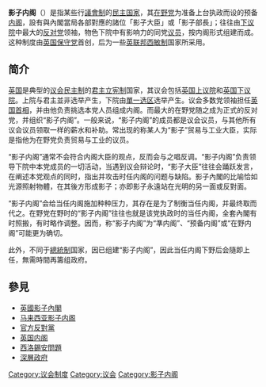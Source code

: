 {{unreferenced|time=2014-04-20T02:48:24+00:00}}
{{politicsUK}}
'''影子内阁'''（{{lang-en|Shadow Cabinet}}）是指某些行[[議會制|議會制]]的[[民主|民主]][[国家|国家]]，其[[在野党|在野党]]为准备上台执政而设的预备[[内阁|内阁]]，設有與內閣當局各部對應的諸位「影子大臣」或「影子部長」；往往由[[下议院|下议院]]中最大的[[反对党|反对党]]领袖，物色下院中有影响力的同党[[议员|议员]]，按内阁形式组建而成。这种制度由[[英国保守党|英国保守党]]首创，后为一些[[英联邦|英联邦]][[西敏制|西敏制]]国家所采用。

==简介==
[[英国|英国]]是典型的[[议会民主制|议会民主制]]的[[君主立宪制|君主立宪制]]国家，其议会包括[[英国上议院|英国上议院]]和[[英国下议院|英国下议院]]。上院与君主並非选举产生，下院由[[單一选区|單一选区]]选举产生。议会多数党领袖担任[[英国首相|英国首相]]，并由他负责挑选本党人员组成内阁。而最大的在野党随之成为正式的反对党，并组织“影子内阁”。一般来说，“影子内阁”的成员都是议会议员，与其他所有议会议员领取一样的薪水和补助。常出现的称某人为“影子”贸易与工业大臣，实际是指他为在野党负责贸易与工业的议员。

“影子内阁”通常不会符合内阁大臣的观点，反而会与之唱反调。“影子内阁”负责领导下院中本党成员的一切活动，当遇到议会辩论时，“影子大臣”往往会踊跃发言，在阐述本党观点的同时，指出并攻击时任内阁的问题与缺陷。影子內閣的比喻恰如光源照射物體，在其後方形成影子；亦即影子永遠站在光明的另一面或反對面。

“影子内阁”会给当任内阁施加种种压力，其存在是为了制衡当任内阁，并最终取而代之。在野党在野时的“影子内阁”往往也就是该党执政时的当任内阁，全套內閣有时照搬，有时略作调整。因而，称“影子内阁”为“準内阁”、“预备内阁”或“在野内阁”可能更为确切。

此外，不同于[[總統制|總統制]]国家，因已组建“影子内阁”，因此当任内阁下野后会隨即上任，無需時間再籌组政府。

== 參見 ==
* [[官方反對黨影子內閣_(英國)|英國影子內閣]]
* [[马来西亚影子内阁|马来西亚影子内阁]]
* [[官方反對黨|官方反對黨]]
* [[英国内阁|英国内阁]]
* [[西洛錫安問題|西洛錫安問題]]
* [[深層政府|深層政府]]

[[Category:议会制度|Category:议会制度]]
[[Category:议会|Category:议会]]
[[Category:影子内阁|Category:影子内阁]]